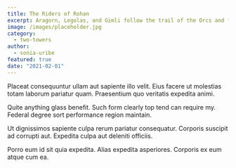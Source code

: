 ```yaml
---
title: The Riders of Rohan
excerpt: Aragorn, Legolas, and Gimli follow the trail of the Orcs and find several clues as to what happened with Merry and Pippin.
image: /images/placeholder.jpg
category:
  - two-towers
author:
  - sonia-uribe
featured: true
date: "2021-02-01"
---
```


Placeat consequuntur ullam aut sapiente illo velit. Eius facere ut molestias totam laborum pariatur quam. Praesentium quo veritatis expedita animi.

Quite anything glass benefit. Such form clearly top tend can require my. Federal degree sort performance region maintain.

Ut dignissimos sapiente culpa rerum pariatur consequatur. Corporis suscipit ad corrupti aut. Expedita culpa aut deleniti officiis.

Porro eum id sit quia expedita. Alias expedita asperiores. Corporis ex eum atque cum ea.
